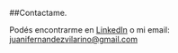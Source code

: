 ##Contactame.

Podés encontrarme en [LinkedIn](https://www.linkedin.com/in/ferdezjuanignacio/) o mi email: juanifernandezvilarino@gmail.com
